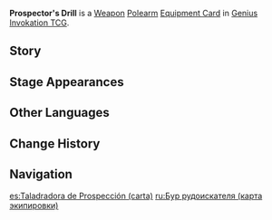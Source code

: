 {{About|the [[Genius Invokation TCG]] Equipment Card|the [[Polearm]]|Prospector's Drill}}
{{Genius Invokation TCG Infobox
|title     = Prospector's Drill
|id        = 311409
|image     = Prospector's Drill Equipment Card.png
|type      = Equipment Card
|group     = Weapon;Polearm
|effect    = '''When the character to which this is attached takes DMG:''' If possible, '''Discard''' 1 card from your Hand with the highest original Elemental Dice cost to negate 1 damage, and then gain 1 '''Solidarity''' point. (Once per Round)<br>'''When the character uses a Skill:''' If there are '''Solidarity''' points already, consume all points for this Skill to deal +1 DMG, then draw 1 card for each point consumed.
|matching  = 2
|source1   = {{Sold By}}
}}
'''Prospector's Drill''' is a [[Weapon Card|Weapon]] [[Polearm Card|Polearm]] [[Equipment Card]] in [[Genius Invokation TCG]].

==Story==
{{Description|"The tool's piercing and cutting power were unmatched.<br>Since it could pierce through even rocks like a hot knife through butter,<br>It made quick work out of penetrating through even softer materials."|title=Masons' Ditty: Prospector's Drill}}

==Stage Appearances==
{{Genius Invokation TCG Stage Appearances}}

==Other Languages==
{{Other Languages|Transclude=Prospector's Drill;1#0}}

==Change History==
{{Change History|4.8}}

==Navigation==
{{Genius Invokation TCG Navbox|Equipment Card}}

[[es:Taladradora de Prospección (carta)]]
[[ru:Бур рудоискателя (карта экипировки)]]